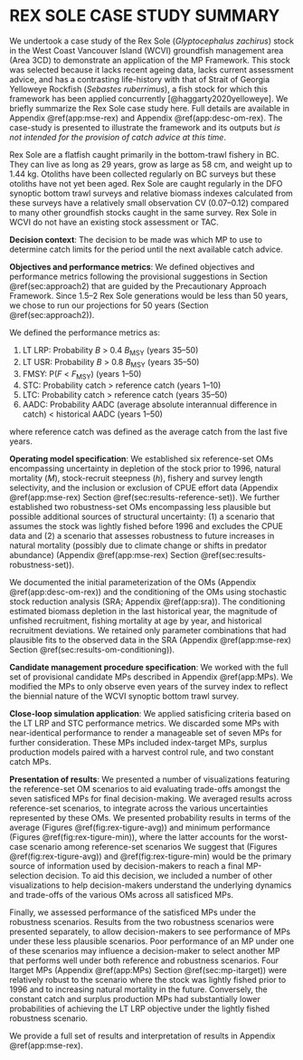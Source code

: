 \clearpage

# REX SOLE CASE STUDY SUMMARY

We undertook a case study of the Rex Sole (*Glyptocephalus zachirus*) stock in the West Coast Vancouver Island (WCVI) groundfish management area (Area 3CD) to demonstrate an application of the MP Framework.
This stock was selected because it lacks recent ageing data, lacks current assessment advice, and has a contrasting life-history with that of Strait of Georgia Yelloweye Rockfish (*Sebastes ruberrimus*), a fish stock for which this framework has been applied concurrently [@haggarty2020yelloweye].
We briefly summarize the Rex Sole case study here. Full details are available in Appendix \@ref(app:mse-rex) and Appendix \@ref(app:desc-om-rex).
The case-study is presented to illustrate the framework and its outputs but *is not intended for the provision of catch advice at this time*.

Rex Sole are a flatfish caught primarily in the bottom-trawl fishery in BC.
They can live as long as 29 years, grow as large as 58 cm, and weight up to 1.44 kg.
Otoliths have been collected regularly on BC surveys but these otoliths have not yet been aged.
Rex Sole are caught regularly in the DFO synoptic bottom trawl surveys and relative biomass indexes calculated from these surveys have a relatively small observation CV (0.07--0.12) compared to many other groundfish stocks caught in the same survey.
Rex Sole in WCVI do not have an existing stock assessment or TAC.

**Decision context**:
The decision to be made was which MP to use to determine catch limits for the period until the next available catch advice.

**Objectives and performance metrics**:
We defined objectives and performance metrics following the provisional suggestions in Section \@ref(sec:approach2) that are guided by the Precautionary Approach Framework.
Since 1.5--2 Rex Sole generations would be less than 50 years, we chose to run our projections for 50 years (Section \@ref(sec:approach2)).

We defined the performance metrics as:

1. LT LRP: Probability *B* > 0.4 *B*~MSY~ (years 35--50)
2. LT USR: Probability *B* > 0.8 *B*~MSY~ (years 35--50)
3. FMSY: P(*F* < *F*~MSY~) (years 1--50)
4. STC: Probability catch > reference catch (years 1--10)
5. LTC: Probability catch > reference catch (years 35--50)
6. AADC: Probability AADC (average absolute interannual difference in catch) < historical AADC (years 1--50)

where reference catch was defined as the average catch from the last five years.

**Operating model specification**:
We established six reference-set OMs encompassing uncertainty in depletion of the stock prior to 1996, natural mortality (*M*), stock-recruit steepness (*h*), fishery and survey length selectivity, and the inclusion or exclusion of CPUE effort data (Appendix \@ref(app:mse-rex) Section \@ref(sec:results-reference-set)).
We further established two robustness-set OMs encompassing less plausible but possible additional sources of structural uncertainty: (1) a scenario that assumes the stock was lightly fished before 1996 and excludes the CPUE data and (2) a scenario that assesses robustness to future increases in natural mortality (possibly due to climate change or shifts in predator abundance) (Appendix \@ref(app:mse-rex) Section \@ref(sec:results-robustness-set)).

We documented the initial parameterization of the OMs (Appendix \@ref(app:desc-om-rex)) and the conditioning of the OMs using stochastic stock reduction analysis (SRA; Appendix \@ref(app:sra)).
The conditioning estimated biomass depletion in the last historical year, the magnitude of unfished recruitment, fishing mortality at age by year, and historical recruitment deviations.
We retained only parameter combinations that had plausible fits to the observed data in the SRA (Appendix \@ref(app:mse-rex) Section \@ref(sec:results-om-conditioning)).

**Candidate management procedure specification**:
We worked with the full set of provisional candidate MPs described in Appendix \@ref(app:MPs).
We modified the MPs to only observe even years of the survey index to reflect the biennial nature of the WCVI synoptic bottom trawl survey.

**Close-loop simulation application**:
We applied satisficing criteria based on the LT LRP and STC performance metrics. We discarded some MPs with near-identical performance to render a manageable set of seven MPs for further consideration.
These MPs included index-target MPs, surplus production models paired with a harvest control rule, and two constant catch MPs.

**Presentation of results**:
We presented a number of visualizations featuring the reference-set OM scenarios to aid evaluating trade-offs amongst the seven satisficed MPs for final decision-making.
We averaged results across reference-set scenarios, to integrate across the various uncertainties represented by these OMs.
We presented probability results in terms of the average (Figures \@ref(fig:rex-tigure-avg)) and minimum performance (Figures \@ref(fig:rex-tigure-min)), where the latter accounts for the worst-case scenario among reference-set scenarios
We suggest that (Figures \@ref(fig:rex-tigure-avg)) and \@ref(fig:rex-tigure-min) would be the primary source of information used by decision-makers to reach a final MP-selection decision.
To aid this decision, we included a number of other visualizations to help decision-makers understand the underlying dynamics and trade-offs of the various OMs across all satisficed MPs.

Finally, we assessed performance of the satisficed MPs under the robustness scenarios.
Results from the two robustness scenarios were presented separately, to allow decision-makers to see performance of MPs under these less plausible scenarios.
Poor performance of an MP under one of these scenarios may influence a decision-maker to select another MP that performs well under both reference and robustness scenarios.
Four Itarget MPs (Appendix \@ref(app:MPs) Section \@ref(sec:mp-itarget)) were relatively robust to the scenario where the stock was lightly fished prior to 1996 and to increasing natural mortality in the future.
Conversely, the constant catch and surplus production MPs had substantially lower probabilities of achieving the LT LRP objective under the lightly fished robustness scenario.

We provide a full set of results and interpretation of results in Appendix \@ref(app:mse-rex).

